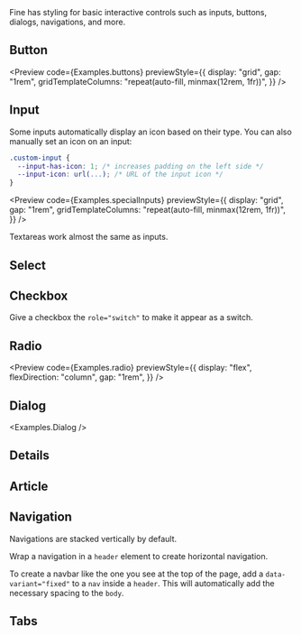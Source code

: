 
<PageHeader title="Components">
  Fine has styling for basic interactive controls such as inputs, buttons,
  dialogs, navigations, and more.
</PageHeader>

## Button

<Preview
  code={Examples.buttons}
  previewStyle={{
    display: "grid",
    gap: "1rem",
    gridTemplateColumns: "repeat(auto-fill, minmax(12rem, 1fr))",
  }}
/>

## Input

<Preview code={Examples.input} />

Some inputs automatically display an icon based on their type. You can also manually set an icon on an input:

```css
.custom-input {
  --input-has-icon: 1; /* increases padding on the left side */
  --input-icon: url(...); /* URL of the input icon */
}
```

<Preview
  code={Examples.specialInputs}
  previewStyle={{
    display: "grid",
    gap: "1rem",
    gridTemplateColumns: "repeat(auto-fill, minmax(12rem, 1fr))",
  }}
/>

Textareas work almost the same as inputs.

<Preview code={Examples.textarea} />

## Select

<Preview code={Examples.select} />

## Checkbox

<Preview code={Examples.checkbox} />

Give a checkbox the `role="switch"` to make it appear as a switch.

<Preview code={Examples.checkboxSwitch} />

## Radio

<Preview
  code={Examples.radio}
  previewStyle={{
    display: "flex",
    flexDirection: "column",
    gap: "1rem",
  }}
/>

## Dialog

<Examples.Dialog />

## Details

<Preview code={Examples.details} />

## Article

<Preview code={Examples.article} />

## Navigation

Navigations are stacked vertically by default.

<Preview code={Examples.verticalNav} />

Wrap a navigation in a `header` element to create horizontal navigation.

<Preview code={Examples.horizontalNav} />

To create a navbar like the one you see at the top of the page, add a `data-variant="fixed"` to a `nav` inside a `header`. This will automatically add the necessary spacing to the `body`.

## Tabs

<Preview code={Examples.tabs} />
